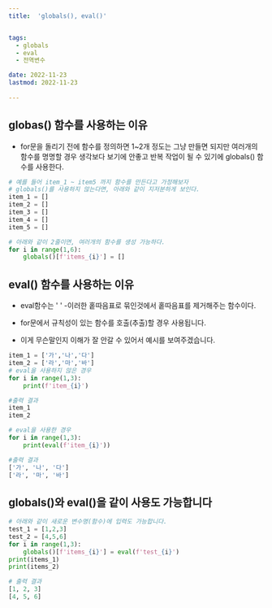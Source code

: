 ```yaml
---
title:  'globals(), eval()'


tags:
  - globals
  - eval
  - 전역변수

date: 2022-11-23
lastmod: 2022-11-23
 
---
```


## globas() 함수를 사용하는 이유

- for문을 돌리기 전에 함수를 정의하면 1~2개 정도는 그냥 만들면 되지만 여러개의 함수를 명명할 경우 생각보다 보기에 안좋고 반복 작업이 될 수 있기에 globals() 함수를 사용한다.

```python
# 예를 들어 item_1 ~ item5 까지 함수를 만든다고 가정해보자
# globals()를 사용하지 않는다면, 아래와 같이 지저분하게 보인다.
item_1 = []
item_2 = []
item_3 = []
item_4 = []
item_5 = []
```

```python
# 아래와 같이 2줄이면, 여러개의 함수를 생성 가능하다.
for i in range(1,6):
    globals()[f'items_{i}'] = []
```

## eval() 함수를 사용하는 이유

- eval함수는 \' \' -이러한 홑따음표로 묶인것에서 홑따음표를 제거해주는 함수이다.
- for문에서 규칙성이 있는 함수를 호출(추출)할 경우 사용됩니다.

- 이게 무슨말인지 이해가 잘 안갈 수 있어서 예시를 보여주겠습니다.

```python
item_1 = ['가','나','다']
item_2 = ['라','마','바']
# eval을 사용하지 않은 경우
for i in range(1,3):
    print(f'item_{i}')

#출력 결과
item_1
item_2
```

```python
# eval을 사용한 경우
for i in range(1,3):
    print(eval(f'item_{i}'))

#출력 결과
['가', '나', '다']
['라', '마', '바']
```

## globals()와 eval()을 같이 사용도 가능합니다

```python
# 아래와 같이 새로운 변수명(함수)에 입력도 가능합니다.
test_1 = [1,2,3]
test_2 = [4,5,6]
for i in range(1,3):
    globals()[f'items_{i}'] = eval(f'test_{i}')
print(items_1)
print(items_2)

# 출력 결과
[1, 2, 3]
[4, 5, 6]
```
